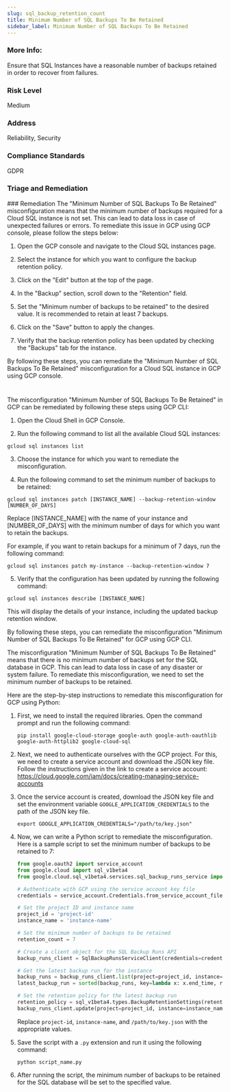 ```yaml
---
slug: sql_backup_retention_count
title: Minimum Number of SQL Backups To Be Retained
sidebar_label: Minimum Number of SQL Backups To Be Retained
---
```


### More Info:

Ensure that SQL Instances have a reasonable number of backups retained in order to recover from failures.

### Risk Level

Medium

### Address

Reliability, Security

### Compliance Standards

GDPR

### Triage and Remediation
<Tabs>
<Tab title='Remediation'>
### Remediation

<AccordionGroup>
<Accordion title='Using Console' defaultOpen='true'>
The "Minimum Number of SQL Backups To Be Retained" misconfiguration means that the minimum number of backups required for a Cloud SQL instance is not set. This can lead to data loss in case of unexpected failures or errors. To remediate this issue in GCP using GCP console, please follow the steps below:

1. Open the GCP console and navigate to the Cloud SQL instances page.

2. Select the instance for which you want to configure the backup retention policy.

3. Click on the "Edit" button at the top of the page.

4. In the "Backup" section, scroll down to the "Retention" field.

5. Set the "Minimum number of backups to be retained" to the desired value. It is recommended to retain at least 7 backups.

6. Click on the "Save" button to apply the changes.

7. Verify that the backup retention policy has been updated by checking the "Backups" tab for the instance.

By following these steps, you can remediate the "Minimum Number of SQL Backups To Be Retained" misconfiguration for a Cloud SQL instance in GCP using GCP console.

#
</Accordion>

<Accordion title='Using CLI'>
The misconfiguration "Minimum Number of SQL Backups To Be Retained" in GCP can be remediated by following these steps using GCP CLI:

1. Open the Cloud Shell in GCP Console.

2. Run the following command to list all the available Cloud SQL instances:

```
gcloud sql instances list
```

3. Choose the instance for which you want to remediate the misconfiguration.

4. Run the following command to set the minimum number of backups to be retained:

```
gcloud sql instances patch [INSTANCE_NAME] --backup-retention-window [NUMBER_OF_DAYS]
```

Replace [INSTANCE_NAME] with the name of your instance and [NUMBER_OF_DAYS] with the minimum number of days for which you want to retain the backups.

For example, if you want to retain backups for a minimum of 7 days, run the following command:

```
gcloud sql instances patch my-instance --backup-retention-window 7
```

5. Verify that the configuration has been updated by running the following command:

```
gcloud sql instances describe [INSTANCE_NAME]
```

This will display the details of your instance, including the updated backup retention window.

By following these steps, you can remediate the misconfiguration "Minimum Number of SQL Backups To Be Retained" for GCP using GCP CLI.
</Accordion>

<Accordion title='Using Python'>
The misconfiguration "Minimum Number of SQL Backups To Be Retained" means that there is no minimum number of backups set for the SQL database in GCP. This can lead to data loss in case of any disaster or system failure. To remediate this misconfiguration, we need to set the minimum number of backups to be retained. 

Here are the step-by-step instructions to remediate this misconfiguration for GCP using Python:

1. First, we need to install the required libraries. Open the command prompt and run the following command:
   
   ```
   pip install google-cloud-storage google-auth google-auth-oauthlib google-auth-httplib2 google-cloud-sql
   ```

2. Next, we need to authenticate ourselves with the GCP project. For this, we need to create a service account and download the JSON key file. Follow the instructions given in the link to create a service account: https://cloud.google.com/iam/docs/creating-managing-service-accounts

3. Once the service account is created, download the JSON key file and set the environment variable `GOOGLE_APPLICATION_CREDENTIALS` to the path of the JSON key file.

   ```
   export GOOGLE_APPLICATION_CREDENTIALS="/path/to/key.json"
   ```

4. Now, we can write a Python script to remediate the misconfiguration. Here is a sample script to set the minimum number of backups to be retained to 7:

   ```python
   from google.oauth2 import service_account
   from google.cloud import sql_v1beta4
   from google.cloud.sql_v1beta4.services.sql_backup_runs_service import SqlBackupRunsServiceClient

   # Authenticate with GCP using the service account key file
   credentials = service_account.Credentials.from_service_account_file('/path/to/key.json')

   # Set the project ID and instance name
   project_id = 'project-id'
   instance_name = 'instance-name'

   # Set the minimum number of backups to be retained
   retention_count = 7

   # Create a client object for the SQL Backup Runs API
   backup_runs_client = SqlBackupRunsServiceClient(credentials=credentials)

   # Get the latest backup run for the instance
   backup_runs = backup_runs_client.list(project=project_id, instance=instance_name).items
   latest_backup_run = sorted(backup_runs, key=lambda x: x.end_time, reverse=True)[0]

   # Set the retention policy for the latest backup run
   retention_policy = sql_v1beta4.types.BackupRetentionSettings(retention_unit='COUNT', retention_count=retention_count)
   backup_runs_client.update(project=project_id, instance=instance_name, id=latest_backup_run.id, body={'settings': {'backupRetentionSettings': retention_policy}})
   ```

   Replace `project-id`, `instance-name`, and `/path/to/key.json` with the appropriate values.

5. Save the script with a `.py` extension and run it using the following command:

   ```
   python script_name.py
   ```

6. After running the script, the minimum number of backups to be retained for the SQL database will be set to the specified value.
</Accordion>

</AccordionGroup>
</Tab>
</Tabs>

